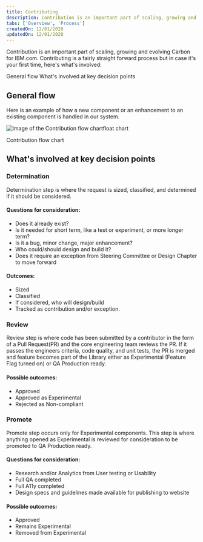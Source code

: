 ```yaml
---
title: Contributing
description: Contribution is an important part of scaling, growing and evolving Carbon for IBM.com. It is a fairy straight forward process but in case designers or developers have never contributed to an open source repo before, here's a description of what's involved
tabs: ['Overview', 'Process'] 
createdOn: 12/01/2020
updatedOn: 12/01/2020
---
```


<PageDescription>

Contribution is an important part of scaling, growing and evolving Carbon for IBM.com. Contributing is a fairly straight forward process but in case it's your first time, here's what's involved:

</PageDescription>

<AnchorLinks>

<AnchorLink>General flow</AnchorLink>
<AnchorLink>What's involved at key decision points</AnchorLink>

</AnchorLinks>


## General flow

Here is an example of how a new component or an enhancement to an existing component is handled in our system.

<Row>
<Column colLg={8}>

![Image of the Contribution flow chartfloat chart](../../images/contributions/contributing-a-component-flow.jpg)

<Caption>Contribution flow chart</Caption>

</Column>
</Row>

## What's involved at key decision points

### Determination
Determination step is where the request is sized, classified, and determined if it should be considered.   

#### Questions for consideration:
- Does it already exist?
- Is it needed for short term, like a test or experiment, or more longer term?
- Is it a bug, minor change, major enhancement?
- Who could/should design and build it?
- Does it require an exception from Steering Committee or Design Chapter to move forward

#### Outcomes:
- Sized
- Classified
- If considered, who will design/build
- Tracked as contribution and/or exception.

### Review
Review step is where code has been submitted by a contributor in the form of a Pull Request(PR) and the core engineering team reviews the PR.  If it passes the engineers criteria, code quality, and unit tests, the PR is merged and feature becomes part of the Library either as Experimental (Feature Flag turned on) or QA Production ready.

#### Possible outcomes:
- Approved
- Approved as Experimental
- Rejected as Non-compliant

### Promote 
Promote step occurs only for Experimental components.  This step is where anything opened as Experimental is reviewed for consideration to be promoted to QA Production ready.  

#### Questions for consideration:
- Research and/or Analytics from User testing or Usability
- Full QA completed
- Full A11y completed
- Design specs and guidelines made available for publishing to website

#### Possible outcomes:
- Approved
- Remains Experimental
- Removed from Experimental

